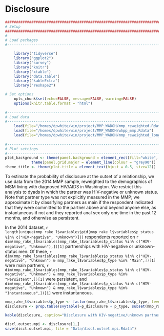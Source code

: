 # Disclosure {#disclosure}

```r
####################################################################################
# Setup
####################################################################################
#-----------------------------------------------------------------------------------
# Load packages
#-----------------------------------------------------------------------------------

    library("tidyverse")
    library("ggplot2")
    library("survey")
    library("knitr")
    library("xtable")
    library("data.table")
    library("kableExtra")
    library("reshape2")

# Set options
    opts_chunk$set(echo=FALSE, message=FALSE, warning=FALSE)
    options(knitr.table.format = "html") 
    
#-----------------------------------------------------------------------------------
# Load data
#-----------------------------------------------------------------------------------
    load(file="/homes/dpwhite/win/project/MMP_WADOH/mmp_reweighted.Rdata")
    load(file="/homes/dpwhite/win/project/MMP_WADOH/whpp_mmp.Rdata")
    load(file="/homes/dpwhite/win/project/MMP_WADOH/mmp_reweighted_long.Rdata")
    
#-----------------------------------------------------------------------------------
# Plot settings
#-----------------------------------------------------------------------------------
plot_background <- theme(panel.background = element_rect(fill="white", colour = "black")) +
            theme(panel.grid.major = element_line(colour = "grey90"))
theme_title <- theme(plot.title = element_text(hjust = 0.5, size=12)) 

```

To estimate the probability of disclosure at the outset of a relationship, we use data from the 2014 MMP sample, reweighted to the demographics of MSM living with diagnosed HIV/AIDS in Washington. We restrict this analysis to dyads in which the partner was HIV-negative or unknown status. Note that partner type was not explicitly measured in the MMP; we approximate it by classifying partners as main if the respondent indicated that they were committed to the partner above and beyond anyone else, as instantaneous if not and they reported anal sex only one time in the past 12 months, and otherwise as persistent.

In the 2014 dataset, `r length(unique(mmp_rake_l$variables$pid[mmp_rake_l$variables$p_status %in% c("HIV-negative", "Unknown")]))` respondents reported on `r dim(mmp_rake_l$variables[mmp_rake_l$variables$p_status %in% c("HIV-negative", "Unknown"),])[1]` partnerships with HIV-negative or unknown-status men. Of these, `r dim(mmp_rake_l$variables[mmp_rake_l$variables$p_status %in% c("HIV-negative", "Unknown") & mmp_rake_l$variables$p_type %in% "Main",])[1]` were main partners, `r dim(mmp_rake_l$variables[mmp_rake_l$variables$p_status %in% c("HIV-negative", "Unknown") & mmp_rake_l$variables$p_type %in% "Persistent",])[1]` were persistent, and `dim(mmp_rake_l$variables[mmp_rake_l$variables$p_status %in% c("HIV-negative", "Unknown") & mmp_rake_l$variables$p_type %in% "Instantaneous",])[1]` were instantaneous.

```r
mmp_rake_l$variables$p_type <- factor(mmp_rake_l$variables$p_type, levels = c("Main", "Persistent", "Instantaneous"))
disclosure <- prop.table(svytable(~p_disclosure + p_type, subset(mmp_rake_l, p_status %in% c("HIV-negative", "Unknown"))),2)

kable(disclosure, caption="Disclosure with HIV-negative/unknown partners by partner type", digits = c(4,4,4)) %>% kable_styling(full_width=F, position="center")

discl.outset.mpi <- disclosure[1,]
save(discl.outset.mpi, file = "Data/discl.outset.mpi.Rdata")

```
